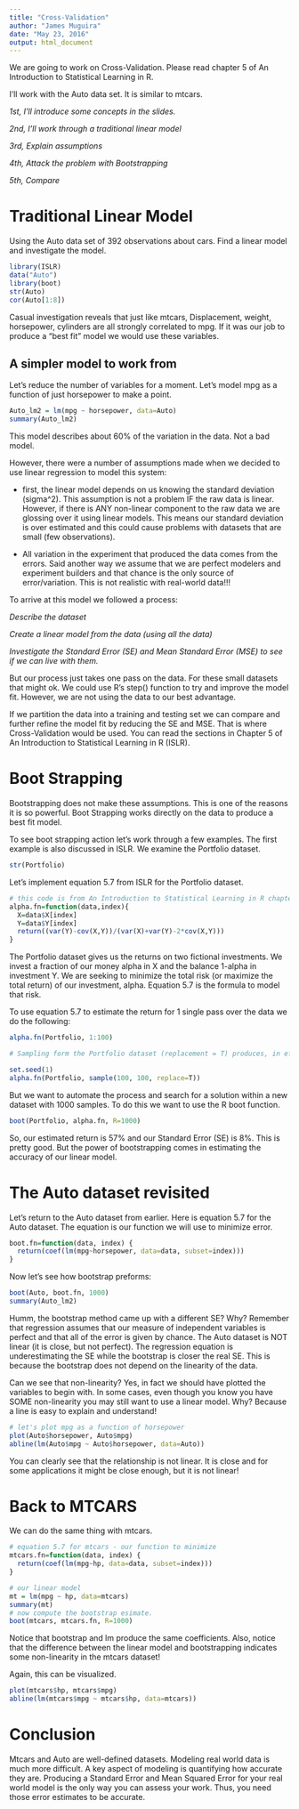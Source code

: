 ```yaml
---
title: "Cross-Validation"
author: "James Muguira"
date: "May 23, 2016"
output: html_document
---
```


We are going to work on Cross-Validation.  Please read chapter 5 of An Introduction to Statistical Learning in R.

I'll work with the Auto data set. It is similar to mtcars.

*1st, I'll introduce some concepts in the slides.*

*2nd, I'll work through a traditional linear model*

*3rd, Explain assumptions*

*4th, Attack the problem with Bootstrapping*

*5th, Compare*

# Traditional Linear Model

Using the Auto data set of 392 observations about cars. Find a linear model and investigate the model.

```r
library(ISLR)
data("Auto")
library(boot)
str(Auto)
cor(Auto[1:8])
```

Casual investigation reveals that just like mtcars, Displacement, weight, horsepower, cylinders are all strongly correlated to mpg. If it was our job to produce a "best fit" model we would use these variables.

## A simpler model to work from

Let's reduce the number of variables for a moment.  Let's model mpg as a function of just horsepower to make a point.

```r
Auto_lm2 = lm(mpg ~ horsepower, data=Auto)
summary(Auto_lm2)
```

This model describes about 60% of the variation in the data.  Not a bad model. 

However, there were a number of assumptions made when we decided to use linear regression to model this system:

* first, the linear model depends on us knowing the standard deviation (sigma^2). This assumption is not a problem IF the raw data is linear.  However, if there is ANY non-linear component to the raw data we are glossing over it using linear models. This means our standard deviation is over estimated and this could cause problems with datasets that are small (few observations).

* All variation in the experiment that produced the data comes from the errors.  Said another way we assume that we are perfect modelers and experiment builders and that chance is the only source of error/variation.  This is not realistic with real-world data!!!

To arrive at this model we followed a process:

*Describe the dataset*

*Create a linear model from the data (using all the data)*

*Investigate the Standard Error (SE) and Mean Standard Error (MSE) to see if we can live with them.*

But our process just takes one pass on the data. For these small datasets that might ok.  We could use R's step() function to try and improve the model fit. However, we are not using the data to our best advantage.

If we partition the data into a training and testing set we can compare and further refine the model fit by reducing the SE and MSE. That is where Cross-Validation would be used. You can read the sections in Chapter 5 of An Introduction to Statistical Learning in R (ISLR).

# Boot Strapping

Bootstrapping does not make these assumptions.  This is one of the reasons it is so powerful.  Boot Strapping works directly on the data to produce a best fit model.

To see boot strapping action let's work through a few examples. The first example is also discussed in ISLR. We examine the Portfolio dataset.

```r
str(Portfolio)
```

Let's implement equation 5.7 from ISLR for the Portfolio dataset.

```r
# this code is from An Introduction to Statistical Learning in R chapter 5
alpha.fn=function(data,index){
  X=data$X[index]
  Y=data$Y[index]
  return((var(Y)-cov(X,Y))/(var(X)+var(Y)-2*cov(X,Y))) 
}
```

The Portfolio dataset gives us the returns on two fictional investments. We invest a fraction of our money alpha in X and the balance 1-alpha in investment Y. We are seeking to minimize the total risk (or maximize the total return) of our investment, alpha.  Equation 5.7 is the formula to model that risk.

To use equation 5.7 to estimate the return for 1 single pass over the data we do the following:

```r
alpha.fn(Portfolio, 1:100)

# Sampling form the Portfolio dataset (replacement = T) produces, in effect a new data set with 100 # observations and a new alpha (our maximized return).

set.seed(1)
alpha.fn(Portfolio, sample(100, 100, replace=T))
```

But we want to automate the process and search for a solution within a new dataset with 1000 samples. To do this we want to use the R boot function.

```r
boot(Portfolio, alpha.fn, R=1000)
```

So, our estimated return is 57% and our Standard Error (SE) is 8%. This is pretty good. But the power of bootstrapping comes in estimating the accuracy of our linear model. 

# The Auto dataset revisited

Let's return to the Auto dataset from earlier. Here is equation 5.7 for the Auto dataset.  The equation is our function we will use to minimize error.

```r
boot.fn=function(data, index) {
  return(coef(lm(mpg~horsepower, data=data, subset=index)))
}
```

Now let's see how bootstrap preforms:

```r
boot(Auto, boot.fn, 1000)
summary(Auto_lm2)
```

Humm, the bootstrap method came up with a different SE? Why? Remember that regression assumes that our measure of independent variables is perfect and that all of the error is given by chance.  The Auto dataset is NOT linear (it is close, but not perfect).  The regression equation is underestimating the SE while the bootstrap is closer the real SE. This is because the bootstrap does not depend on the linearity of the data.

Can we see that non-linearity? Yes, in fact we should have plotted the variables to begin with.  In some cases, even though you know you have SOME non-linearity you may still want to use a linear model. Why? Because a line is easy to explain and understand!

```r
# let's plot mpg as a function of horsepower
plot(Auto$horsepower, Auto$mpg)
abline(lm(Auto$mpg ~ Auto$horsepower, data=Auto))
```

You can clearly see that the relationship is not linear.  It is close and for some applications it might be close enough, but it is not linear!

# Back to MTCARS

We can do the same thing with mtcars.

```r
# equation 5.7 for mtcars - our function to minimize
mtcars.fn=function(data, index) {
  return(coef(lm(mpg~hp, data=data, subset=index)))
}

# our linear model
mt = lm(mpg ~ hp, data=mtcars)
summary(mt)
# now compute the bootstrap esimate.
boot(mtcars, mtcars.fn, R=1000)
```

Notice that bootstrap and lm produce the same coefficients.  Also, notice that the difference between the linear model and bootstrapping indicates some non-linearity in the mtcars dataset!

Again, this can be visualized.

```r
plot(mtcars$hp, mtcars$mpg)
abline(lm(mtcars$mpg ~ mtcars$hp, data=mtcars))
```


# Conclusion

Mtcars and Auto are well-defined datasets. Modeling real world data is much more difficult. A key aspect of modeling is quantifying how accurate they are.  Producing a Standard Error and Mean Squared Error for your real world model is the only way you can assess your work.  Thus, you need those error estimates to be accurate.